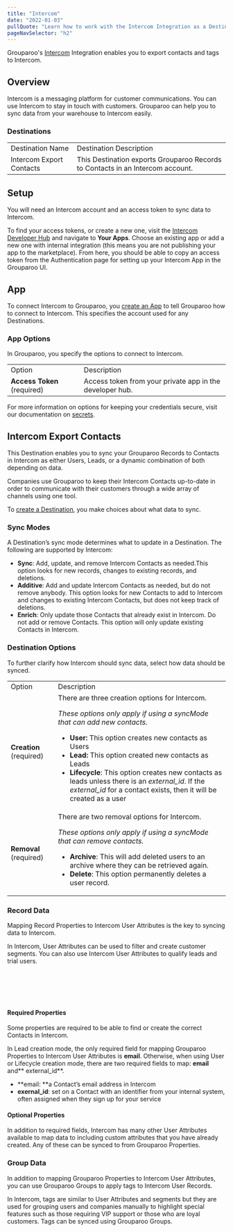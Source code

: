 ```yaml
---
title: "Intercom"
date: "2022-01-03"
pullQuote: "Learn how to work with the Intercom Integration as a Destination."
pageNavSelector: "h2"
---
```


<PluginDocsLinks plugin="Intercom" />

Grouparoo's [Intercom](https://www.intercom.com/) Integration enables you to export contacts and tags to Intercom.

## Overview

Intercom is a messaging platform for customer communications. You can use Intercom to stay in touch with customers. Grouparoo can help you to sync data from your warehouse to Intercom easily.

### Destinations

<table className="docTable">
  <tbody>
    <tr>
      <td>Destination Name</td>
      <td>Destination Description</td>
    </tr>
    <tr>
      <a href="#intercom-export-contacts">
      <td>Intercom Export Contacts</td>
      </a>
      <td>
        This Destination exports Grouparoo Records to Contacts in an Intercom
        account.
      </td>
    </tr>

  </tbody>
</table>

## Setup

You will need an Intercom account and an access token to sync data to Intercom.

To find your access tokens, or create a new one, visit the [Intercom Developer Hub](https://developers.intercom.com/) and navigate to **Your Apps**. Choose an existing app or add a new one with internal integration (this means you are not publishing your app to the marketplace). From here, you should be able to copy an access token from the Authentication page for setting up your Intercom App in the Grouparoo UI.

<ImageInBrowserFrame
  src="/images/docs/integrations/intercom/intercom-setup-1.png"
  alt="Find Access Tokens for Intercom"
  width={3352}
  height={398}
/>

<ImageInBrowserFrame
  src="/images/docs/integrations/intercom/intercom-setup-2.png"
  alt="Paste Access Tokens for Intercom"
  width={1625}
  height={398}
/>

## App

To connect Intercom to Grouparoo, you [create an App](https://www.grouparoo.com/docs/config/apps) to tell Grouparoo how to connect to Intercom. This specifies the account used for any Destinations.

### App Options

In Grouparoo, you specify the options to connect to Intercom.

<ImageInBrowserFrame
  src="/images/docs/integrations/intercom/intercom-app-options.png"
  alt="Intercom App Options"
  width={1625}
  height={266}
/>

<table className="docTable">
  <tr>
    <td>Option</td>
    <td>Description</td>
  </tr>
  <tr>
    <td>
      <strong>Access Token</strong> (required)
    </td>
    <td>Access token from your private app in the developer hub.</td>
  </tr>
</table>

For more information on options for keeping your credentials secure, visit our documentation on [secrets](/docs/deployment/secrets).

## Intercom Export Contacts

This Destination enables you to sync your Grouparoo Records to Contacts in Intercom as either Users, Leads, or a dynamic combination of both depending on data.

Companies use Grouparoo to keep their Intercom Contacts up-to-date in order to communicate with their customers through a wide array of channels using one tool.

To [create a Destination](/docs/config/destinations), you make choices about what data to sync.

### Sync Modes

A Destination’s sync mode determines what to update in a Destination. The following are supported by Intercom:

- **Sync**: Add, update, and remove Intercom Contacts as needed.This option looks for new records, changes to existing records, and deletions.
- **Additive**: Add and update Intercom Contacts as needed, but do not remove anybody. This option looks for new Contacts to add to Intercom and changes to existing Intercom Contacts, but does not keep track of deletions.
- **Enrich**: Only update those Contacts that already exist in Intercom. Do not add or remove Contacts. This option will only update existing Contacts in Intercom.

### Destination Options

To further clarify how Intercom should sync data, select how data should be synced.

<ImageInBrowserFrame
  src="/images/docs/integrations/intercom/intercom-destination-options.png"
  alt="Intercom Destination Options"
  width={1625}
  height={470}
/>

<table className="docTable">
<tablebody>
  <tr>
    <td>
     Option
    </td>
    <td>
      Description
    </td>
  </tr>
  <tr>
   <td><strong>Creation </strong>(required)
   </td>
   <td>There are three creation options for Intercom.
<p>
<em>These options only apply if using a syncMode that can add new contacts.</em>
</p>
<ul>

<li><strong>User:</strong> This option creates new contacts as Users
</li>
<li><strong>Lead:</strong> This option created new contacts as Leads
</li>
<li><strong>Lifecycle</strong>: This option creates new contacts as leads unless there is an <em>external_id</em>. If the <em>external_id </em>for a contact exists, then it will be created as a user
</li>
</ul>
   </td>
  </tr>
  <tr>
   <td><strong>Removal </strong>(required)
   </td>
   <td>There are two removal options for Intercom.
<p>
<em>These options only apply if using a syncMode that can remove contacts.</em>
</p>
<ul>

<li><strong>Archive</strong>: This will add deleted users to an archive where they can be retrieved again.
</li>
<li><strong>Delete</strong>: This option permanently deletes a user record.
</li>
</ul>
   </td>
  </tr>
  </tablebody>
</table>

### Record Data

Mapping Record Properties to Intercom User Attributes is the key to syncing data to Intercom.

In Intercom, User Attributes can be used to filter and create customer segments. You can also use Intercom User Attributes to qualify leads and trial users.

<ImageInBrowserFrame
  src="/images/docs/integrations/intercom/intercom-record-data.png"
  alt="Intercom Destination Options"
  width={1625}
  height={1305}
/>
<br></br>
<br></br>

#### Required Properties

Some properties are required to be able to find or create the correct Contacts in Intercom.

In Lead creation mode, the only required field for mapping Grouparoo Properties to Intercom User Attributes is **email**. Otherwise, when using User or Lifecycle creation mode, there are two required fields to map: **email** and** external_id**.

- **email: **a Contact’s email address in Intercom
- **exernal_id**: set on a Contact with an identifier from your internal system, often assigned when they sign up for your service

#### Optional Properties

In addition to required fields, Intercom has many other User Attributes available to map data to including custom attributes that you have already created. Any of these can be synced to from Grouparoo Properties.

### Group Data

In addition to mapping Grouparoo Properties to Intercom User Attributes, you can use Grouparoo Groups to apply tags to Intercom User Records.

In Intercom, tags are similar to User Attributes and segments but they are used for grouping users and companies manually to highlight special features such as those requiring VIP support or those who are loyal customers. Tags can be synced using Grouparoo Groups.

<ImageInBrowserFrame
  src="/images/docs/integrations/intercom/intercom-group-data.png"
  alt="Intercom Destination Options"
  width={1625}
  height={367}
/>

<PluginDocsIntegrationNotes plugin="Intercom" />
